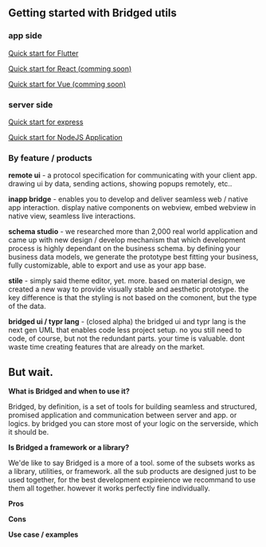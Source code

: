 ## Getting started with Bridged utils

### app side

[Quick start for Flutter]()

[Quick start for React (comming soon)]()

[Quick start for Vue (comming soon)]()

### server side

[Quick start for express]()

[Quick start for NodeJS Application]()

### By feature / products

**remote ui** - a protocol specification for communicating with your client app. drawing ui by data, sending actions, showing popups remotely, etc..

**inapp bridge** - enables you to develop and deliver seamless web / native app interaction. display native components on webview, embed webview in native view, seamless live interactions.

**schema studio** - we researched more than 2,000 real world application and came up with new design / develop mechanism that which development process is highly dependant on the business schema. by defining your business data models, we generate the prototype best fitting your business, fully customizable, able to export and use as your app base.

**stile** - simply said theme editor, yet. more. based on material design, we created a new way to provide visually stable and aesthetic prototype. the key difference is that the styling is not based on the comonent, but the type of the data.

**bridged ui / typr lang** - (closed alpha) the bridged ui and typr lang is the next gen UML that enables code less project setup. no you still need to code, of course, but not the redundant parts. your time is valuable. dont waste time creating features that are already on the market.

## But wait.

**What is Bridged and when to use it?**

Bridged, by definition, is a set of tools for building seamless and structured, promised application and communication between server and app. or logics. by bridged you can store most of your logic on the serverside, which it should be.

**Is Bridged a framework or a library?**

We'de like to say Bridged is a more of a tool. some of the subsets works as a library, utilities, or framework. all the sub products are designed just to be used together, for the best development expireience we recommand to use them all together. however it works perfectly fine individually.

**Pros**

**Cons**

**Use case / examples**
